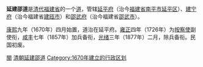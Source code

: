 '''延建邵道'''是[[清代|清代]][[福建省|福建省]]的一个[[道_(行政区划)|道]]，管辖[[延平府|延平府]]（治今[[福建省|福建省]][[南平市|南平市]][[延平区|延平区]]）、[[建宁府|建宁府]]（治今福建省[[建瓯市|建瓯市]]）和[[邵武府|邵武府]]（治今福建省[[邵武市|邵武市]]）。

[[康熙|康熙]]九年（1670年）四月始置，道治在延平府。[[雍正|雍正]]四年（1726年）为[[按察使|按察使]]副使衔，[[咸丰|咸丰]]七年（1857年）加兵备衔，[[光绪|光绪]]三年（1877年）二月，除兵备衔。民国初废。

{{清朝福建省行政區劃|nocat}}
{{清朝分守道|nocat}}
{{清朝行政区划小作品}}
[[Category:清朝的道|閩]]
[[Category:清朝延建邵道|]]
[[Category:1670年建立的行政区划|Category:1670年建立的行政区划]]